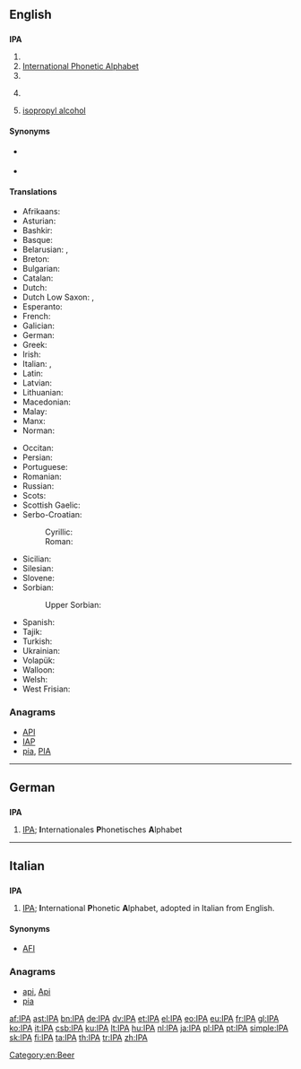 {{selfref|See [[Wiktionary:International Phonetic Alphabet]] for Wiktionary's Appendix for IPA symbols}}
{{also|ipa}}
==English==

==={{initialism}}===
'''IPA'''

# {{w|International Phonetic Association}}
# [[International Phonetic Alphabet]]
# {{w|International Police Association}}
# {{context|beer}} {{w|India Pale Ale}}
# {{organic compound}} [[isopropyl alcohol]]

====Synonyms====
* {{sense|International Phonetic Association}} {{l/en|IPAss.}}
* {{sense|International Phonetic Alphabet}} {{l/en|IPAlph.}}

====Translations====
{{trans-top|International Phonetic Alphabet}}
* Afrikaans: {{t+|af|IFA}}
* Asturian: {{t+|ast|AFI}}
* Bashkir: {{tø|ba|ХАФӘ|tr=HAFA̋|sc=Cyrl}}
* Basque: {{t-|eu|NAF}}
* Belarusian: {{qualifier|narkomawka}} {{t-|be|МФА|tr=MFA|sc=Cyrl}}, {{qualifier|tarashkevica}} {{t-|be|МФА|tr=MFA|sc=Cyrl}}
* Breton: {{t-|br|LFE}}
* Bulgarian: {{t-|bg|МФА|tr=MFA|sc=Cyrl}}
* Catalan: {{t+|ca|AFI}}
* Dutch: {{t-|nl|IFA}}
* Dutch Low Saxon: {{tø|nds-nl|IKS}}, {{tø|nds-nl|IFA}}
* Esperanto: {{t+|eo|IFA}}
* French: {{t+|fr|API}}
* Galician: {{t+|gl|AFI}}
* German: {{t+|de|IPA}}
* Greek: {{t+|el|ΔΦΑ}}
* Irish: {{t-|ga|AIF}}
* Italian: {{t+|it|AFI}}, {{t+|it|IPA}}
* Latin: {{t-|la|API}}
* Latvian: {{t-|lv|SFA}}
* Lithuanian: {{t+|lt|TFA}}
* Macedonian: {{t-|mk|МФА|tr=MFA|sc=Cyrl}}
* Malay: {{t-|ms|AFA}}
* Manx: {{t-|gv|ASE}}
* Norman: {{tø|roa-nor|API}}
{{trans-mid}}
* Occitan: {{t-|oc|AFI}}
* Persian: {{t-|fa|آی‌پی‌آ|tr=ây-pi-â|sc=fa-Arab}}
* Portuguese: {{t+|pt|AFI}}
* Romanian: {{t-|ro|AFI}}
* Russian: {{t-|ru|МФА|tr=MFA|sc=Cyrl}}
* Scots: {{tø|sco|IPA}}
* Scottish Gaelic: {{t-|gd|AEF}}
* Serbo-Croatian:
*: Cyrillic: {{t-|sh|МФА|sc=Cyrl}}
*: Roman: {{t-|sh|MFA}}
* Sicilian: {{t+|scn|AFN}}
* Silesian: {{tø|szl|MAF}}
* Slovene: {{t-|sl|MFA}}
* Sorbian:
*: Upper Sorbian: {{t+|hsb|Mfa|m}}
* Spanish: {{t+|es|AFI}}
* Tajik: {{t-|tg|АФБ|tr=AFB|sc=Cyrl}}
* Turkish: {{t+|tr|UFA}}
* Ukrainian: {{t-|uk|МФА|tr=MFA|sc=Cyrl}}
* Volapük: {{t+|vo|LFB}}
* Walloon: {{t-|wa|AFE}}
* Welsh: {{t-|cy|GSR}}
* West Frisian: {{t-|fy|YFA}}
{{trans-bottom}}

===Anagrams===
* [[API#English|API]]
* [[IAP#English|IAP]]
* [[pia#English|pia]], [[PIA#English|PIA]]

[[Category:en:Beer]]

----

==German==

==={{initialism|German}}===
'''IPA'''

# [[IPA#English|IPA]]; '''I'''nternationales '''P'''honetisches '''A'''lphabet

----

==Italian==

==={{initialism|Italian}}===
'''IPA'''

# [[IPA#English|IPA]]; '''I'''nternational '''P'''honetic '''A'''lphabet, adopted in Italian from English.

====Synonyms====
* [[AFI]]

===Anagrams===
* [[api#Italian|api]], [[Api#Italian|Api]]
* [[pia#Italian|pia]]

[[af:IPA]]
[[ast:IPA]]
[[bn:IPA]]
[[de:IPA]]
[[dv:IPA]]
[[et:IPA]]
[[el:IPA]]
[[eo:IPA]]
[[eu:IPA]]
[[fr:IPA]]
[[gl:IPA]]
[[ko:IPA]]
[[it:IPA]]
[[csb:IPA]]
[[ku:IPA]]
[[lt:IPA]]
[[hu:IPA]]
[[nl:IPA]]
[[ja:IPA]]
[[pl:IPA]]
[[pt:IPA]]
[[simple:IPA]]
[[sk:IPA]]
[[fi:IPA]]
[[ta:IPA]]
[[th:IPA]]
[[tr:IPA]]
[[zh:IPA]]